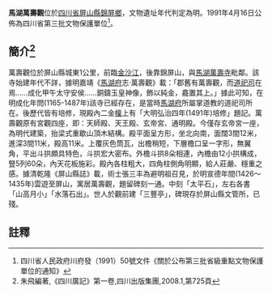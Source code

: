 {{msg:四川省文物保護單位
|名稱 = 萬壽觀
|編號 = 45
|圖片 = 
|級別 = S3
|分類 = 
|時代 = [[明代|明代]]
|地点 = [[四川省|四川省]][[屏山縣|屏山縣]][[錦屏鄉|錦屏鄉]]
|坐標 =
|登錄 = 1991年4月16日
}}
'''馬湖萬壽觀'''位於[[四川省|四川省]][[屏山縣|屏山縣]][[錦屏鄉|錦屏鄉]]，文物遺址年代判定為明。1991年4月16日公佈為四川省第三批文物保護單位<ref>四川省人民政府川府發（1991）50號文件《關於公布第三批省級重點文物保護單位的通知》</ref>。
== 簡介<ref>朱飛編著,《四川廣記》第一卷,四川出版集團,2008.1,第725頁</ref> ==
萬壽觀位於屏山縣城東1公里，前臨[[金沙江|金沙江]]，後靠錦屏山，與[[馬湖萬壽寺|馬湖萬壽寺]]毗鄰。該寺始建年代不詳，據明嘉靖《[[馬湖府|馬湖府]]志·萬壽觀》載：「郡舊有萬壽觀，而[[道祀司|道祀司]]在焉……成化甲午太守安侯……銅鑄玉皇神像，飾以純金，龕置其上。」據此可知，在明成化年問(1165-1487年)該寺已經存在，是當時[[馬湖府|馬湖府]]所屬掌道教的道祀司所在。後歷代皆有培修，現殿內二金[[檁|檁]]上有「大明弘治四年(1491年)培修」題記。萬壽觀原有宮觀四座，即：天師殿、天王殿、玄帝宮、通明殿。今僅存玄帝宮一座，為明代建築，抬梁式重歇山頂木結構。殿平面呈方形，坐北向南，面闊3間12米，進深3間11米，殿高11米。上覆灰色筒瓦，出檐稍短，下層檐口呈一字形，無翼角，平出斗拱頗具特色，斗拱宏大密布。外檐斗拱8朵相連，內檐由12小拱構成，豎5列60朵，內天花板施彩。殿內各柱粗大，四角柱側角明顯，給人莊嚴、穩重之感。據清乾隆《屏山縣誌》載，術士張三丰為避明祖召見，於明宣德年間(1426～1435年)雲遊至屏山，寓居萬壽觀，題留碑刻一通。中刻「太平石」，左右各書「山高月小」「水落石出」。世人於觀前建「三豐亭」，碑現存於屏山縣文管所，已殘。

==註釋==
{{reflist}}
{{文物保護單位小作品}}
{{宜賓市境內的四川省文物保護單位}}